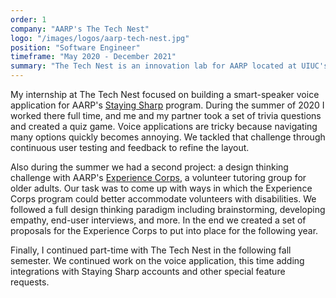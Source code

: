 ```yaml
---
order: 1
company: "AARP's The Tech Nest"
logo: "/images/logos/aarp-tech-nest.jpg"
position: "Software Engineer"
timeframe: "May 2020 - December 2021"
summary: "The Tech Nest is an innovation lab for AARP located at UIUC's research park. Over the course of a full-time summer and a part-time fall semester I built a smart-speaker voice application compatible with Alexa and Google Home for AARP's Staying Sharp program."
---
```


My internship at The Tech Nest focused on building a smart-speaker voice application for AARP's [Staying Sharp](https://stayingsharp.aarp.org/) program. During the summer of 2020 I worked there full time, and me and my partner took a set of trivia questions and created a quiz game. Voice applications are tricky because navigating many options quickly becomes annoying. We tackled that challenge through continuous user testing and feedback to refine the layout.

Also during the summer we had a second project: a design thinking challenge with AARP's [Experience Corps](https://www.aarp.org/experience-corps/), a volunteer tutoring group for older adults. Our task was to come up with ways in which the Experience Corps program could better accommodate volunteers with disabilities. We followed a full design thinking paradigm including brainstorming, developing empathy, end-user interviews, and more. In the end we created a set of proposals for the Experience Corps to put into place for the following year.

Finally, I continued part-time with The Tech Nest in the following fall semester. We continued work on the voice application, this time adding integrations with Staying Sharp accounts and other special feature requests.
